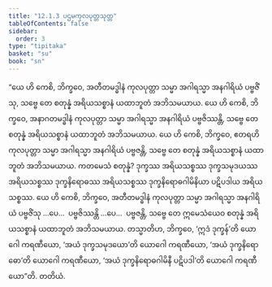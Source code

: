 ```yaml
---
title: "12.1.3 ပဌမကုလပုတ္တသုတ္တ"
tableOfContents: false
sidebar:
  order: 3
type: "tipitaka"
basket: "su"
book: "sn"
---
```



<DynamicBreadcrumb />

<Division number="1073" book="sn" e="ch" v="18" p="439">

<Paragraph number="2172" book="sn">
“ယေ ဟိ ကေစိ, ဘိက္ခဝေ, အတီတမဒ္ဓါနံ ကုလပုတ္တာ သမ္မာ အဂါရသ္မာ အနဂါရိယံ ပဗ္ဗဇိံသု, သဗ္ဗေ တေ စတုန္နံ အရိယသစ္စာနံ ယထာဘူတံ အဘိသမယာယ. ယေ ဟိ ကေစိ, ဘိက္ခဝေ, အနာဂတမဒ္ဓါနံ ကုလပုတ္တာ သမ္မာ အဂါရသ္မာ အနဂါရိယံ ပဗ္ဗဇိဿန္တိ, သဗ္ဗေ တေ စတုန္နံ အရိယသစ္စာနံ ယထာဘူတံ အဘိသမယာယ. ယေ ဟိ ကေစိ, ဘိက္ခဝေ, ဧတရဟိ ကုလပုတ္တာ သမ္မာ အဂါရသ္မာ အနဂါရိယံ ပဗ္ဗဇန္တိ, သဗ္ဗေ တေ စတုန္နံ အရိယသစ္စာနံ ယထာဘူတံ အဘိသမယာယ.
</Paragraph>

<Paragraph number="2173" book="sn">
ကတမေသံ စတုန္နံ? ဒုက္ခဿ အရိယသစ္စဿ ဒုက္ခသမုဒယဿ အရိယသစ္စဿ ဒုက္ခနိရောဓဿ အရိယသစ္စဿ ဒုက္ခနိရောဓဂါမိနိယာ ပဋိပဒါယ အရိယသစ္စဿ. ယေ ဟိ ကေစိ, ဘိက္ခဝေ, အတီတမဒ္ဓါနံ ကုလပုတ္တာ သမ္မာ အဂါရသ္မာ အနဂါရိယံ ပဗ္ဗဇိံသု …ပေ…  ပဗ္ဗဇိဿန္တိ …ပေ…  ပဗ္ဗဇန္တိ, သဗ္ဗေ တေ ဣမေသံယေဝ စတုန္နံ အရိယသစ္စာနံ ယထာဘူတံ အဘိသမယာယ.
</Paragraph>

<Paragraph number="2174" book="sn">
တသ္မာတိဟ, ဘိက္ခဝေ, ‘ဣဒံ ဒုက္ခန်’တိ ယောဂေါ ကရဏီယော, ‘အယံ ဒုက္ခသမုဒယော’တိ ယောဂေါ ကရဏီယော, ‘အယံ ဒုက္ခနိရောဓော’တိ ယောဂေါ ကရဏီယော, ‘အယံ ဒုက္ခနိရောဓဂါမိနီ ပဋိပဒါ’တိ ယောဂေါ ကရဏီယော”တိ.

</Paragraph>
</Division>

<Paragraph number="2175" type="center" book="sn">
တတိယံ.
</Paragraph>